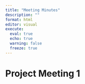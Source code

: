 ```yaml
---
title: "Meeting Minutes"
description: ""
format: html
editor: visual
execute: 
  eval: true
  echo: true
  warning: false
  freeze: true
---
```


# Project Meeting 1